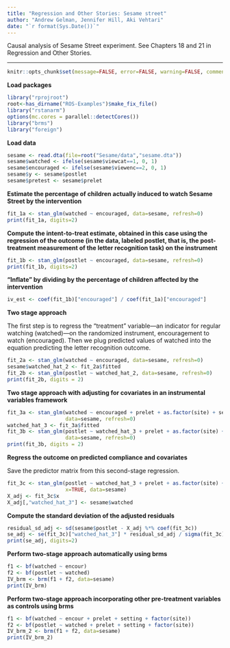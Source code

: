 ```yaml
---
title: "Regression and Other Stories: Sesame street"
author: "Andrew Gelman, Jennifer Hill, Aki Vehtari"
date: "`r format(Sys.Date())`"
---
```

Causal analysis of Sesame Street experiment. See Chapters 18 and 21
in Regression and Other Stories.

-------------


```r
knitr::opts_chunk$set(message=FALSE, error=FALSE, warning=FALSE, comment=NA)
```

**Load packages**

```r
library("rprojroot")
root<-has_dirname("ROS-Examples")$make_fix_file()
library("rstanarm")
options(mc.cores = parallel::detectCores())
library("brms")
library("foreign")
```

**Load data**

```r
sesame <- read.dta(file=root("Sesame/data","sesame.dta"))
sesame$watched <- ifelse(sesame$viewcat==1, 0, 1)
sesame$encouraged <- ifelse(sesame$viewenc==2, 0, 1)
sesame$y <- sesame$postlet
sesame$pretest <- sesame$prelet
```

**Estimate the percentage of children actually induced to watch
Sesame Street by the intervention**

```r
fit_1a <- stan_glm(watched ~ encouraged, data=sesame, refresh=0)
print(fit_1a, digits=2)
```

**Compute the intent-to-treat estimate, obtained in this case using
the regression of the outcome (in the data, labeled postlet, that
is, the post-treatment measurement of the letter recognition task)
on the instrument**

```r
fit_1b <- stan_glm(postlet ~ encouraged, data=sesame, refresh=0)
print(fit_1b, digits=2)
```

**"Inflate" by dividing by the percentage of children affected by
the intervention**

```r
iv_est <- coef(fit_1b)["encouraged"] / coef(fit_1a)["encouraged"]
```

**Two stage approach**

The first step is to regress the "treatment" variable---an
indicator for regular watching (watched)---on the randomized
instrument, encouragement to watch (encouraged).  Then we plug
predicted values of watched into the equation predicting the letter
recognition outcome.

```r
fit_2a <- stan_glm(watched ~ encouraged, data=sesame, refresh=0)
sesame$watched_hat_2 <- fit_2a$fitted
fit_2b <- stan_glm(postlet ~ watched_hat_2, data=sesame, refresh=0)
print(fit_2b, digits = 2)
```

**Two stage approach with adjusting for covariates in an instrumental variables framework**

```r
fit_3a <- stan_glm(watched ~ encouraged + prelet + as.factor(site) + setting,
                   data=sesame, refresh=0)
watched_hat_3 <- fit_3a$fitted
fit_3b <- stan_glm(postlet ~ watched_hat_3 + prelet + as.factor(site) + setting,
                   data=sesame, refresh=0)
print(fit_3b, digits = 2)
```

**Regress the outcome on predicted compliance and covariates**

Save the predictor matrix from this second-stage
regression.

```r
fit_3c <- stan_glm(postlet ~ watched_hat_3 + prelet + as.factor(site) + setting,
                   x=TRUE, data=sesame)
X_adj <- fit_3c$x
X_adj[,"watched_hat_3"] <- sesame$watched
```

**Compute the standard deviation of the adjusted residuals**

```r
residual_sd_adj <- sd(sesame$postlet - X_adj %*% coef(fit_3c))
se_adj <- se(fit_3c)["watched_hat_3"] * residual_sd_adj / sigma(fit_3c)
print(se_adj, digits=2)
```

**Perform two-stage approach automatically using brms**

```r
f1 <- bf(watched ~ encour)
f2 <- bf(postlet ~ watched)
IV_brm <- brm(f1 + f2, data=sesame)
print(IV_brm)
```

**Perform two-stage approach incorporating other pre-treatment
variables as controls using brms**

```r
f1 <- bf(watched ~ encour + prelet + setting + factor(site))
f2 <- bf(postlet ~ watched + prelet + setting + factor(site))
IV_brm_2 <- brm(f1 + f2, data=sesame)
print(IV_brm_2)
```

